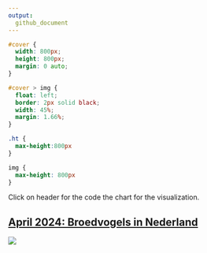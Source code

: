```yaml
---
output: 
  github_document
---
```


```css
#cover {
  width: 800px;
  height: 800px;
  margin: 0 auto;
}

#cover > img {
  float: left;
  border: 2px solid black;
  width: 45%;
  margin: 1.66%;
}

.ht {
  max-height:800px
}

img {
  max-height: 800px
}
```

Click on header for the code the chart for the visualization.

## [April 2024: Broedvogels in Nederland](https://github.com/Willem-Jelle/Projects/blob/main/2024-04_broedvogels/2024-04_broedvogels_code.R)

<a href='https://github.com/Willem-Jelle/Projects/blob/main/2024-04_broedvogels/2024-04_broedvogels_viz_01.png'>
  <img src='2024-04_broedvogels/2024-04_broedvogels_viz_01.png'/></a>





